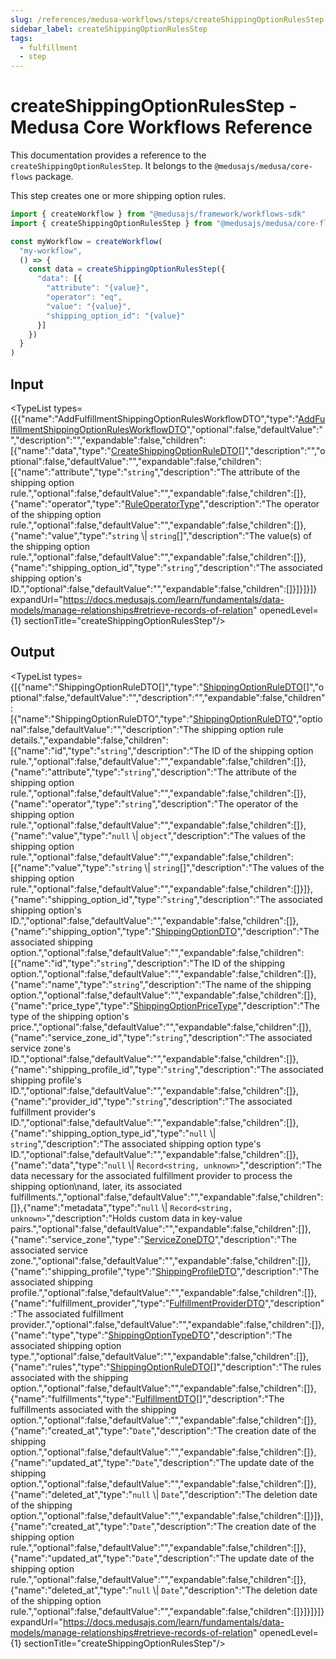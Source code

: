 ```yaml
---
slug: /references/medusa-workflows/steps/createShippingOptionRulesStep
sidebar_label: createShippingOptionRulesStep
tags:
  - fulfillment
  - step
---
```



# createShippingOptionRulesStep - Medusa Core Workflows Reference

This documentation provides a reference to the `createShippingOptionRulesStep`. It belongs to the `@medusajs/medusa/core-flows` package.

This step creates one or more shipping option rules.

```ts title="src/workflows/my-workflow.ts"
import { createWorkflow } from "@medusajs/framework/workflows-sdk"
import { createShippingOptionRulesStep } from "@medusajs/medusa/core-flows"

const myWorkflow = createWorkflow(
  "my-workflow",
  () => {
    const data = createShippingOptionRulesStep({
      "data": [{
        "attribute": "{value}",
        "operator": "eq",
        "value": "{value}",
        "shipping_option_id": "{value}"
      }]
    })
  }
)
```
  

## Input

<TypeList types={[{"name":"AddFulfillmentShippingOptionRulesWorkflowDTO","type":"[AddFulfillmentShippingOptionRulesWorkflowDTO](../../../../../types/types/types.AddFulfillmentShippingOptionRulesWorkflowDTO/page.mdx)","optional":false,"defaultValue":"","description":"","expandable":false,"children":[{"name":"data","type":"[CreateShippingOptionRuleDTO](../../../../../fulfillment/interfaces/fulfillment.CreateShippingOptionRuleDTO/page.mdx)[]","description":"","optional":false,"defaultValue":"","expandable":false,"children":[{"name":"attribute","type":"`string`","description":"The attribute of the shipping option rule.","optional":false,"defaultValue":"","expandable":false,"children":[]},{"name":"operator","type":"[RuleOperatorType](../../../../../fulfillment/types/fulfillment.RuleOperatorType/page.mdx)","description":"The operator of the shipping option rule.","optional":false,"defaultValue":"","expandable":false,"children":[]},{"name":"value","type":"`string` \\| `string`[]","description":"The value(s) of the shipping option rule.","optional":false,"defaultValue":"","expandable":false,"children":[]},{"name":"shipping_option_id","type":"`string`","description":"The associated shipping option's ID.","optional":false,"defaultValue":"","expandable":false,"children":[]}]}]}]} expandUrl="https://docs.medusajs.com/learn/fundamentals/data-models/manage-relationships#retrieve-records-of-relation" openedLevel={1} sectionTitle="createShippingOptionRulesStep"/>

## Output

<TypeList types={[{"name":"ShippingOptionRuleDTO[]","type":"[ShippingOptionRuleDTO](../../../../../fulfillment/interfaces/fulfillment.ShippingOptionRuleDTO/page.mdx)[]","optional":false,"defaultValue":"","description":"","expandable":false,"children":[{"name":"ShippingOptionRuleDTO","type":"[ShippingOptionRuleDTO](../../../../../fulfillment/interfaces/fulfillment.ShippingOptionRuleDTO/page.mdx)","optional":false,"defaultValue":"","description":"The shipping option rule details.","expandable":false,"children":[{"name":"id","type":"`string`","description":"The ID of the shipping option rule.","optional":false,"defaultValue":"","expandable":false,"children":[]},{"name":"attribute","type":"`string`","description":"The attribute of the shipping option rule.","optional":false,"defaultValue":"","expandable":false,"children":[]},{"name":"operator","type":"`string`","description":"The operator of the shipping option rule.","optional":false,"defaultValue":"","expandable":false,"children":[]},{"name":"value","type":"`null` \\| `object`","description":"The values of the shipping option rule.","optional":false,"defaultValue":"","expandable":false,"children":[{"name":"value","type":"`string` \\| `string`[]","description":"The values of the shipping option rule.","optional":false,"defaultValue":"","expandable":false,"children":[]}]},{"name":"shipping_option_id","type":"`string`","description":"The associated shipping option's ID.","optional":false,"defaultValue":"","expandable":false,"children":[]},{"name":"shipping_option","type":"[ShippingOptionDTO](../../../../../fulfillment/interfaces/fulfillment.ShippingOptionDTO/page.mdx)","description":"The associated shipping option.","optional":false,"defaultValue":"","expandable":false,"children":[{"name":"id","type":"`string`","description":"The ID of the shipping option.","optional":false,"defaultValue":"","expandable":false,"children":[]},{"name":"name","type":"`string`","description":"The name of the shipping option.","optional":false,"defaultValue":"","expandable":false,"children":[]},{"name":"price_type","type":"[ShippingOptionPriceType](../../../../../fulfillment/types/fulfillment.ShippingOptionPriceType/page.mdx)","description":"The type of the shipping option's price.","optional":false,"defaultValue":"","expandable":false,"children":[]},{"name":"service_zone_id","type":"`string`","description":"The associated service zone's ID.","optional":false,"defaultValue":"","expandable":false,"children":[]},{"name":"shipping_profile_id","type":"`string`","description":"The associated shipping profile's ID.","optional":false,"defaultValue":"","expandable":false,"children":[]},{"name":"provider_id","type":"`string`","description":"The associated fulfillment provider's ID.","optional":false,"defaultValue":"","expandable":false,"children":[]},{"name":"shipping_option_type_id","type":"`null` \\| `string`","description":"The associated shipping option type's ID.","optional":false,"defaultValue":"","expandable":false,"children":[]},{"name":"data","type":"`null` \\| `Record<string, unknown>`","description":"The data necessary for the associated fulfillment provider to process the shipping option\nand, later, its associated fulfillments.","optional":false,"defaultValue":"","expandable":false,"children":[]},{"name":"metadata","type":"`null` \\| `Record<string, unknown>`","description":"Holds custom data in key-value pairs.","optional":false,"defaultValue":"","expandable":false,"children":[]},{"name":"service_zone","type":"[ServiceZoneDTO](../../../../../fulfillment/interfaces/fulfillment.ServiceZoneDTO/page.mdx)","description":"The associated service zone.","optional":false,"defaultValue":"","expandable":false,"children":[]},{"name":"shipping_profile","type":"[ShippingProfileDTO](../../../../../fulfillment/interfaces/fulfillment.ShippingProfileDTO/page.mdx)","description":"The associated shipping profile.","optional":false,"defaultValue":"","expandable":false,"children":[]},{"name":"fulfillment_provider","type":"[FulfillmentProviderDTO](../../../../../fulfillment/interfaces/fulfillment.FulfillmentProviderDTO/page.mdx)","description":"The associated fulfillment provider.","optional":false,"defaultValue":"","expandable":false,"children":[]},{"name":"type","type":"[ShippingOptionTypeDTO](../../../../../fulfillment/interfaces/fulfillment.ShippingOptionTypeDTO/page.mdx)","description":"The associated shipping option type.","optional":false,"defaultValue":"","expandable":false,"children":[]},{"name":"rules","type":"[ShippingOptionRuleDTO](../../../../../fulfillment/interfaces/fulfillment.ShippingOptionRuleDTO/page.mdx)[]","description":"The rules associated with the shipping option.","optional":false,"defaultValue":"","expandable":false,"children":[]},{"name":"fulfillments","type":"[FulfillmentDTO](../../../../../fulfillment/interfaces/fulfillment.FulfillmentDTO/page.mdx)[]","description":"The fulfillments associated with the shipping option.","optional":false,"defaultValue":"","expandable":false,"children":[]},{"name":"created_at","type":"`Date`","description":"The creation date of the shipping option.","optional":false,"defaultValue":"","expandable":false,"children":[]},{"name":"updated_at","type":"`Date`","description":"The update date of the shipping option.","optional":false,"defaultValue":"","expandable":false,"children":[]},{"name":"deleted_at","type":"`null` \\| `Date`","description":"The deletion date of the shipping option.","optional":false,"defaultValue":"","expandable":false,"children":[]}]},{"name":"created_at","type":"`Date`","description":"The creation date of the shipping option rule.","optional":false,"defaultValue":"","expandable":false,"children":[]},{"name":"updated_at","type":"`Date`","description":"The update date of the shipping option rule.","optional":false,"defaultValue":"","expandable":false,"children":[]},{"name":"deleted_at","type":"`null` \\| `Date`","description":"The deletion date of the shipping option rule.","optional":false,"defaultValue":"","expandable":false,"children":[]}]}]}]} expandUrl="https://docs.medusajs.com/learn/fundamentals/data-models/manage-relationships#retrieve-records-of-relation" openedLevel={1} sectionTitle="createShippingOptionRulesStep"/>
